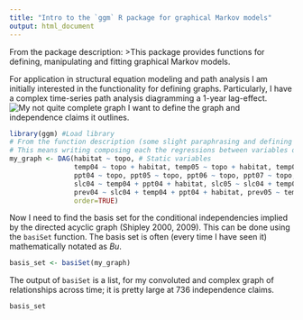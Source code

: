 ```yaml
---
title: "Intro to the `ggm` R package for graphical Markov models"
output: html_document
---
```


From the package description:
>This package provides functions for defining, manipulating and fitting graphical Markov models.

For application in structural equation modeling and path analysis I am initially interested in the functionality for defining graphs. Particularly, I have a complex time-series path analysis diagramming a 1-year lag-effect. 
![My not quite complete graph]("CH2_DAG.svg")
I want to define the graph and independence claims it outlines.
```r
library(ggm) #Load library
# From the function description (some slight paraphrasing and defining of terms): "The `DAG` function defines the adjacency matrix of a directed acyclic graph. An adjacency matrix is a square Boolean [e.g. 0/1] matrix that is equal to the number of nodes of the graph, and with a one in a given position (i,j) if there is an arrow from i to j and zero otherwise. The row names of the adjacency matrix are the nodes of the DAG."
# This means writing composing each the regressions between variables directly connected by arrows in the graph
my_graph <- DAG(habitat ~ topo, # Static variables
                temp04 ~ topo + habitat, temp05 ~ topo + habitat, temp06 ~ topo + habitat, temp07 ~ topo + habitat, temp08 ~ topo + habitat, temp09 ~ topo + habitat, temp10 ~ topo + habitat, temp11 ~ topo + habitat, temp12 ~ topo + habitat, temp14 ~ topo + habitat, # Regressions of temperature
                ppt04 ~ topo, ppt05 ~ topo, ppt06 ~ topo, ppt07 ~ topo, ppt08 ~ topo, ppt09 ~ topo, ppt10 ~ topo, ppt11 ~ topo, ppt12 ~ topo, ppt14 ~ topo, # Regressions of precipitation
                slc04 ~ temp04 + ppt04 + habitat, slc05 ~ slc04 + temp05 + ppt05 + habitat, slc06 ~ slc05 + temp06 + ppt06 + habitat, slc07 ~ slc06 + temp07 + ppt07 + habitat, slc07 ~ slc06 + temp07 + ppt07 + habitat, slc08 ~ slc07 + temp08 + ppt08 + habitat, slc09 ~ slc08 + temp09 + ppt09 + habitat, slc10 ~ slc09 + temp10 + ppt10 + habitat, slc11 ~ slc10 + temp11 + ppt11 + habitat, slc12 ~ slc11 + temp12 + ppt12 + habitat, slc14 ~ slc12 + temp14 + ppt14 + habitat, # Regressions of **symptomatic leaf count** (slc)
                prev04 ~ slc04 + temp04 + ppt04 + habitat, prev05 ~ temp05 + ppt05 + ppt04 + slc05 + slc04 + habitat, prev06 ~ temp06 + ppt06 + ppt05 + slc06 + slc05 + habitat, prev07 ~ temp07 + ppt07 + ppt06 + slc07 + slc06 + habitat, prev08 ~ temp08 + ppt08 + ppt07 + slc08 + slc07 + habitat, prev09 ~ temp09 + ppt09 + ppt09 + slc09 + slc09 + habitat, prev10 ~ temp10 + ppt10 + ppt09 + slc10 + slc09 + habitat, prev11 ~ temp11 + ppt11 + ppt10 + slc11 + slc11 + habitat, prev12 ~ temp12 + ppt12 + ppt11 + slc12 + slc11 + habitat, prev14 ~ temp14 + ppt14 + ppt12 + slc14 + slc12 + habitat, # Regressions of **prevalence** (prev)
                order=TRUE)
```

Now I need to find the basis set for the conditional independencies implied by the directed acyclic graph (Shipley 2000, 2009). This can be done using the `basiSet` function. The basis set is often (every time I have seen it) mathematically notated as *Bu*.
```r
basis_set <- basiSet(my_graph)
```

The output of `basiSet` is a list, for my convoluted and complex graph of relationships across time; it is pretty large at 736 independence claims.
```r
basis_set
```

